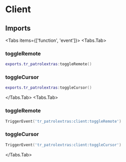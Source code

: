 
# Client

## Imports
<Tabs items={['function', 'event']}>
<Tabs.Tab>
### toggleRemote

```lua
exports.tr_patrolextras:toggleRemote()
```

### toggleCursor
```lua
exports.tr_patrolextras:toggleCursor()
```
</Tabs.Tab>
<Tabs.Tab>
### toggleRemote
```lua
TriggerEvent('tr_patrolextras:client:toggleRemote')
```

### toggleCursor
```lua
TriggerEvent('tr_patrolextras:client:toggleCursor')
```
</Tabs.Tab>
</Tabs>
